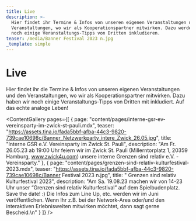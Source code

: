 ```yaml
---
title: Live
description: >-
  Hier findet ihr Termine & Infos von unseren eigenen Veranstaltungen und den
  Veranstaltungen, wo wir als Kooperationspartner mitwirken. Dazu werden wir
  noch einige Veranstaltungs-Tipps von Dritten inkludieren.
teaser: /media/Banner Festival 2023 n.jpg
_template: simple
---
```


# Live

Hier findet ihr die Termine & Infos von unseren eigenen Veranstaltungen und den Veranstaltungen, wo wir als Kooperationspartner mitwirken. Dazu haben wir noch einige Veranstaltungs-Tipps von Dritten mit inkludiert.  Auf das echte analoge Leben!

<ContentGallery
  pages={[
    {
      page: "content/pages/interne-gsr-ev-vereinsparty-im-zwick-st-pauli.mdx",
      teaser:
        "https://assets.tina.io/fada5bbf-afba-44c3-9820-739cae10698c/Banner_Netzwerkparty_intere_Zwick_26.05.jpg",
      title: "Interne GSR e.V. Vereinsparty im Zwick St. Pauli",
      description:
        "Am Fr. 26.05.23 ab 19:00 Uhr feiern wir im Zwick St. Pauli (Millerntorplatz 1, 20359 Hamburg, www.zwick4u.com) unsere interne Grenzen sind relativ e.V. - Vereinsparty."
    },
    {
      page: "content/pages/grenzen-sind-relativ-kulturfestival-2023.mdx",
      teaser:
        "https://assets.tina.io/fada5bbf-afba-44c3-9820-739cae10698c/Banner Festival 2023 n.jpg",
      title: " Grenzen sind relativ Kulturfestival 2023",
      description:
        "Am Sa. 19.08.23 machen wir von 14-23 Uhr unser “Grenzen sind relativ Kulturfestival” auf dem Spielbudenplatz. Save the date! :) Die Infos zum Line Up, etc. werden wir im Juni veröffentlichen. Wenn Ihr z.B. bei der Network-Area oder/und den interaktiven Erlebniswelten mitwirken möchtet, dann sagt gerne Bescheid.\n"
    }
  ]}
/>
